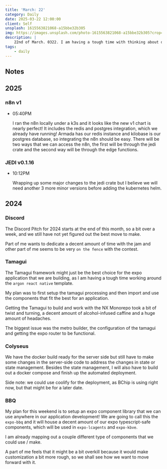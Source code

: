 ```yaml
---
title: 'March: 22'
category: Daily
date: 2025-03-22 12:00:00
client: Self
unsplash: 1615563821068-a15bbe32b305
img: https://images.unsplash.com/photo-1615563821068-a15bbe32b305?crop=entropy&cs=srgb&fm=jpg&ixid=MnwzNjM5Nzd8MHwxfHJhbmRvbXx8fHx8fHx8fDE2ODE3NDg2ODY&ixlib=rb-4.0.3&q=85
description: |
    22nd of March. 0322. I am having a tough time with thinking about daily journal entries haha.
tags:
    - daily
---
```



## Notes


## 2025

### n8n v1

-   05:40PM

    I ran the n8n locally under a k3s and it looks like the new v1 chart is nearly perfect!
    It includes the redis and postgres integration, which we already have running!
    Armada has our redis instance and kilobase is our postgres database, so integrating the n8n should be easy.
    There will be two ways that we can access the n8n, the first will be through the jedi crate and the second way will be through the edge functions.

### JEDI v0.1.16

-   10:12PM

    Wrapping up some major changes to the jedi crate but I believe we will need another 3 more minor versions before adding the kubernetes helm.
    

## 2024


### Discord

The Discord Pitch for 2024 starts at the end of this month, so a bit over a week, and we still have not yet figured out the best move to make. 

Part of me wants to dedicate a decent amount of time with the jam and other part of me seems to be very `on the fence` with the contest.



### Tamagui

The Tamagui framework might just be the best choice for the expo application that we are building, as I am having a tough time working around the `argon react native` template.

My plan was to first setup the tamagui processing and then import and use the components that fit the best for an application.

Getting the Tamagui to build and work with the NX Monorepo took a bit of twist and turning, a decent amount of alcohol-infused caffine and a huge amount of headaches. 

The biggest issue was the metro builder, the configuration of the tamagui and getting the expo router to be functional.



### Colyseus

We have the docker build ready for the server side but still have to make some changes in the server-side code to address the changes in state or state management.
Besides the state management, I will also have to build out a docker compose and finish up the automated deployment.

Side note: we could use coolify for the deployment, as BChip is using right now, but that might be for a later date.


### BBQ

My plan for this weekend is to setup an expo component library that we can use anywhere in our application development!
We are going to call this the `expo-bbq` and it will house a decent amount of our expo typescript-safe components, which will be used in `expo-lcagents` and `expo-kbve`.

I am already mapping out a couple different type of components that we could use / make.

A part of me feels that it might be a bit overkill because it would make customization a bit more rough, so we shall see how we want to move forward with it.

